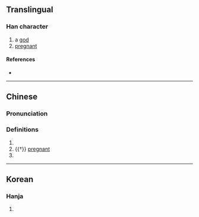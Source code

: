 {{character info}}
==Translingual==

===Han character===
{{Han char|rn=9|rad=人|as=07|sn=9|four=|canj=OHXH|ids=⿰亻身}}

# a [[god]]
# [[pregnant]]

====References====
* {{Han ref|kx=0103.050|dkj=00631|hdz=10163.040|uh=3457|ud=13399}}

----

==Chinese==
{{zh-forms}}

===Pronunciation===
{{zh-pron
|m=shēn
|c=saan1,saan6
|mc=y
|oc=
|ma=
|cat=pn,a
}}

===Definitions===
{{zh-hanzi}}

# {{n-g|Name of a god.}}
# {{†}} [[pregnant]]
# {{surname|zh}}

----

==Korean==

===Hanja===
{{ko-hanja|계집|신}}

# {{rfdef|ko|sort=人07}}